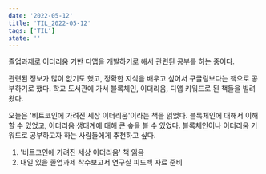 ```yaml
---
date: '2022-05-12'
title: 'TIL_2022-05-12'
tags: ['TIL']
state: ''
---
```


졸업과제로 이더리움 기반 디앱을 개발하기로 해서 관련된 공부를 하는 중이다.

관련된 정보가 많이 없기도 했고, 정확한 지식을 배우고 싶어서 구글링보다는 책으로 공부하기로 했다.
학교 도서관에 가서 블록체인, 이더리움, 디앱 키워드로 된 책들을 빌려왔다.

오늘은 '비트코인에 가려진 세상 이더리움'이라는 책을 읽었다. 블록체인에 대해서 이해할 수 있었고, 
이더리움 생태계에 대해 큰 숲을 볼 수 있었다. 블록체인이나 이더리움 키워드로 공부하고자 하는
사람들에게 추천하고 싶다.

1. '비트코인에 가려진 세상 이더리움' 책 읽음
2. 내일 있을 졸업과제 착수보고서 연구실 피드백 자료 준비